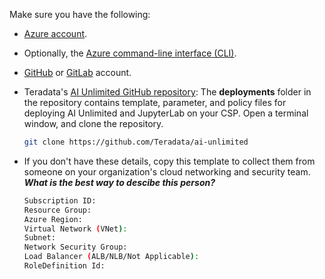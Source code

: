 

Make sure you have the following:

- [Azure account](https://azure.microsoft.com).

- Optionally, the [Azure command-line interface (CLI)](https://learn.microsoft.com/en-us/cli/azure/get-started-with-azure-cli).

- [GitHub](https://github.com) or [GitLab](https://gitlab.com) account.

- Teradata's [AI Unlimited GitHub repository](https://github.com/Teradata/ai-unlimited): The **deployments** folder in the repository contains template, parameter, and policy files for deploying AI Unlimited and JupyterLab on your CSP. Open a terminal window, and clone the repository. 

    ``` bash
    git clone https://github.com/Teradata/ai-unlimited
    ```

- If you don't have these details, copy this template to collect them from someone on your organization's cloud networking and security team.  ***What is the best way to descibe this person?***

    ```bash
    Subscription ID: 
    Resource Group:
    Azure Region: 
    Virtual Network (VNet): 
    Subnet: 
    Network Security Group:
    Load Balancer (ALB/NLB/Not Applicable):
    RoleDefinition Id: 
    ```